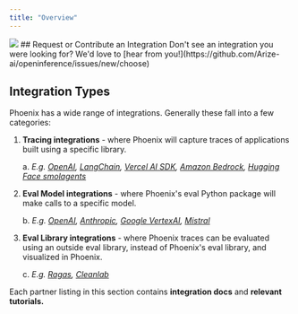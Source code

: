 ```yaml
---
title: "Overview"
---
```

<Frame>
  <img src="https://storage.googleapis.com/arize-phoenix-assets/assets/images/phoenix-docs-images/integration-intro.jpg" />
</Frame>
## Request or Contribute an Integration

<Check>
Don't see an integration you were looking for? We'd love to [hear from you!](https://github.com/Arize-ai/openinference/issues/new/choose)
</Check>

## Integration Types

Phoenix has a wide range of integrations. Generally these fall into a few categories:

1. **Tracing integrations** - where Phoenix will capture traces of applications built using a specific library.

   a. *E.g.* [*OpenAI*](/phoenix/integrations/llm-providers/openai)*,* [*LangChain*](/phoenix/integrations/python/langchain)*,* [*Vercel AI SDK*](/phoenix/integrations/typescript/vercel/vercel-ai-sdk-tracing-js)*,* [*Amazon Bedrock*](/phoenix/integrations/llm-providers/amazon-bedrock)*,* [*Hugging Face smolagents*](/phoenix/integrations/python/hugging-face-smolagents)

2. **Eval Model integrations** - where Phoenix's eval Python package will make calls to a specific model.

   b. *E.g.* [*OpenAI*](/phoenix/integrations/llm-providers/openai)*,* [*Anthropic*](/phoenix/integrations/llm-providers/anthropic)*,* [*Google VertexAI*](/phoenix/integrations/llm-providers/vertexai)*,* [*Mistral*](/phoenix/integrations/llm-providers/mistralai)

3. **Eval Library integrations** - where Phoenix traces can be evaluated using an outside eval library, instead of Phoenix's eval library, and visualized in Phoenix.

   c. *E.g.* [*Ragas*](/phoenix/integrations/evaluation-integrations/ragas)*,* [*Cleanlab*](/phoenix/integrations/evaluation-integrations/cleanlab)

Each partner listing in this section contains **integration docs** and **relevant tutorials.**


